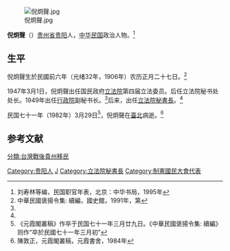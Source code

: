 [[File:倪炯聲.jpg|thumb]]

'''倪炯聲'''（{{bd|1906年||1982年|3月29日}}）[[贵州省|贵州省]][[贵阳|贵阳]]人，[[中华民国|中华民国]]政治人物。<ref name=liu>刘寿林等编，民国职官年表，北京：中华书局，1995年</ref>

==生平==
倪炯聲生於民國前六年（光绪32年，1906年）农历正月二十七日。<ref>中華民國褒揚令集: 續編，國史館，1991年，第</ref>

1947年3月1日，倪炯聲出任国民政府[[立法院|立法院]]第四届立法委员。后任立法院秘书处处长。1949年出任[[行政院|行政院]]副秘书长。<ref name=liu/>后来，出任[[立法院秘書長|立法院秘書長]]。<ref name=chen/>

民国七十一年（1982年）3月29日<ref>《元霞閣叢稿》作卒于民国七十一年三月廿九日。《中華民國褒揚令集: 續編》则作“卒於民國七十一年三月初”</ref>，倪炯聲在[[臺北|臺北]]病逝。<ref name=chen>陳敦正，元霞閣叢稿，元霞書舍，1984年</ref>

==参考文献==
{{reflist}}

{{第4屆中華民國訓政時期立法委員名單}}
{{DEFAULTSORT:Ni倪}}
[[Category:贵阳人|Category:贵阳人]]
[[Category:倪姓|J]]
[[Category:立法院秘書長|Category:立法院秘書長]]
[[Category:制憲國民大會代表|Category:制憲國民大會代表]]
[[分類:台灣戰後貴州移民|分類:台灣戰後貴州移民]]